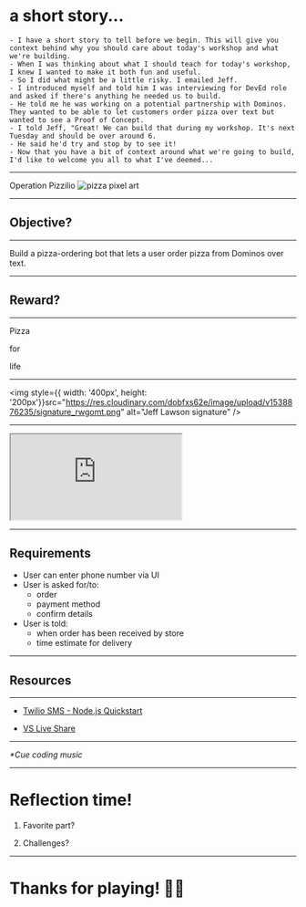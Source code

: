 

<Head>
  <title>Operation Pizzilio</title>
</Head>

# a short story...

```notes
- I have a short story to tell before we begin. This will give you context behind why you should care about today's workshop and what we're building.
- When I was thinking about what I should teach for today's workshop, I knew I wanted to make it both fun and useful.
- So I did what might be a little risky. I emailed Jeff.
- I introduced myself and told him I was interviewing for DevEd role and asked if there's anything he needed us to build.
- He told me he was working on a potential partnership with Dominos. They wanted to be able to let customers order pizza over text but wanted to see a Proof of Concept.
- I told Jeff, "Great! We can build that during my workshop. It's next Tuesday and should be over around 6.
- He said he'd try and stop by to see it!
- Now that you have a bit of context around what we're going to build, I'd like to welcome you all to what I've deemed...
```

---

<Appear>
  <BigTitle>Operation</BigTitle>
  <BigTitle>Pizzilio</BigTitle>
  <img src="https://res.cloudinary.com/dobfxs62e/image/upload/v1538954896/pizza-art_qgo24l.png" alt="pizza pixel art"/>
</Appear>

---

## Objective?

---

Build a pizza-ordering bot that lets a user order pizza from Dominos over text.

---

<h2>Reward?</h2>

---

<Appear>
  <p>Pizza</p>
  <p>for</p>
  <p>life</p>
</Appear>

---

<img style={{ width: '400px', height: '200px'}}src="https://res.cloudinary.com/dobfxs62e/image/upload/v1538876235/signature_rwgomt.png" alt="Jeff Lawson signature" />

---

<iframe src="https://codesandbox.io/embed/xpyvm8kozo" style={{ width:'1060px', height:'700px', border:'0', borderRadius: '4px', overflow: 'hidden'}} sandBox="allow-modals allow-forms allow-popups allow-scripts allow-same-origin"></iframe>

---

## Requirements

<Mission>
  <ul>
    <li>User can enter phone number via UI</li>
    <li>User is asked for/to:
      <ul>
        <li>order</li>
        <li>payment method</li>
        <li>confirm details</li>
      </ul>
    </li>
    <li>User is told:
      <ul>
        <li>when order has been received by store</li>
        <li>time estimate for delivery</li>
      </ul>
    </li>
  </ul>
</Mission>

---

## Resources

---

- [Twilio SMS - Node.js Quickstart](https://www.twilio.com/docs/sms/quickstart/node#send-an-outbound-sms-message-with-nodejs)

- [VS Live Share](https://marketplace.visualstudio.com/items?itemName=MS-vsliveshare.vsliveshare)


---

_*Cue coding music_

---

# Reflection time!

1. Favorite part?

2. Challenges?

---

# Thanks for playing! 🙏🏼